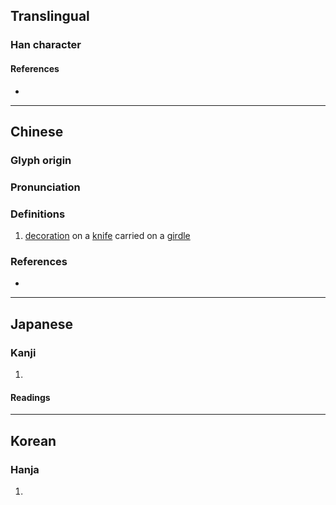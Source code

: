 {{character info/new}}
==Translingual==

===Han character===
{{Han char|rn=96|rad=玉|as=08|sn=12|four=15153|canj=MGQKQ|ids=⿰𤣩奉}}

====References====
* {{Han ref|kx=0735.010|dkj=21068|dj=1146.300|hdz=21119.030|uh=742B|ud=29739|bh=DA7D|bd=55933}}

----

==Chinese==
{{zh-forms}}

===Glyph origin===
{{Han etym}}

===Pronunciation===
{{zh-pron
|m=běng
|c=bung2<!--,fung2,pung2-->
|mc=y
|oc=y
|cat=n
}}

===Definitions===
{{zh-hanzi}}

# {{lb|zh|historical}} [[decoration]] on a [[knife]] carried on a [[girdle]]

===References===
* {{R:yue:Hanzi}}

----

==Japanese==

===Kanji===
{{ja-kanji|grade=|rs=玉08}}

# {{rfdef|ja|sort=玉08}}

====Readings====
{{ja-readings|on=[[ほう]] (hō), [[ふ]] (fu)|kun=|nanori=}}

----

==Korean==

===Hanja===
{{ko-hanja|hangeul=봉|eumhun=}}

# {{rfdef|ko|sort=玉08}}